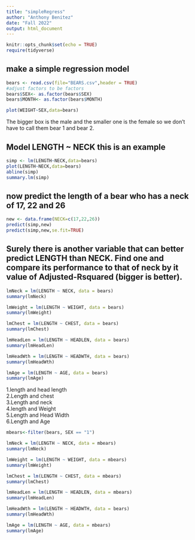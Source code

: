 ```yaml
---
title: "simpleRegress"
author: "Anthony Benitez"
date: "Fall 2022"
output: html_document
---
```


```r
knitr::opts_chunk$set(echo = TRUE)
require(tidyverse)
```

## make a simple regression model

```r
bears <- read.csv(file="BEARS.csv",header = TRUE)
#adjust factors to be factors
bears$SEX<- as.factor(bears$SEX)
bears$MONTH<- as.factor(bears$MONTH)
```
```r
plot(WEIGHT~SEX,data=bears)
```
The bigger box is the male and the smaller one is the female so we don't have to call them bear 1 and bear 2.



## Model LENGTH ~ NECK  this is an example  

```r
simp <- lm(LENGTH~NECK,data=bears)
plot(LENGTH~NECK,data=bears)
abline(simp)
summary.lm(simp)
```

## now predict the length of a bear who has a neck of 17, 22 and 26


```r
new <- data.frame(NECK=c(17,22,26))
predict(simp,new)
predict(simp,new,se.fit=TRUE)
```






## Surely there is another variable that can better predict LENGTH than NECK. Find one and compare its performance to that of neck by it value of Adjusted-Rsquared (bigger is better).


```r
lmNeck = lm(LENGTH ~ NECK, data = bears)
summary(lmNeck)
```

```r
lmWeight = lm(LENGTH ~ WEIGHT, data = bears)
summary(lmWeight)
```

```r
lmChest = lm(LENGTH ~ CHEST, data = bears)
summary(lmChest)
```

```r
lmHeadLen = lm(LENGTH ~ HEADLEN, data = bears)
summary(lmHeadLen)
```

```r
lmHeadWth = lm(LENGTH ~ HEADWTH, data = bears)
summary(lmHeadWth)
```

```r
lmAge = lm(LENGTH ~ AGE, data = bears)
summary(lmAge)
```

1.length and head length    
2.Length and chest   
3.Length and neck  
4.length and Weight  
5.Length and Head Width  
6.Length and Age  


```r
mbears<-filter(bears, SEX == "1")
```

```r
lmNeck = lm(LENGTH ~ NECK, data = mbears)
summary(lmNeck)
```
```r
lmWeight = lm(LENGTH ~ WEIGHT, data = mbears)
summary(lmWeight)
```
```r
lmChest = lm(LENGTH ~ CHEST, data = mbears)
summary(lmChest)
```
```r
lmHeadLen = lm(LENGTH ~ HEADLEN, data = mbears)
summary(lmHeadLen)
```
```r
lmHeadWth = lm(LENGTH ~ HEADWTH, data = bears)
summary(lmHeadWth)
```
```r
lmAge = lm(LENGTH ~ AGE, data = mbears)
summary(lmAge)
```
















